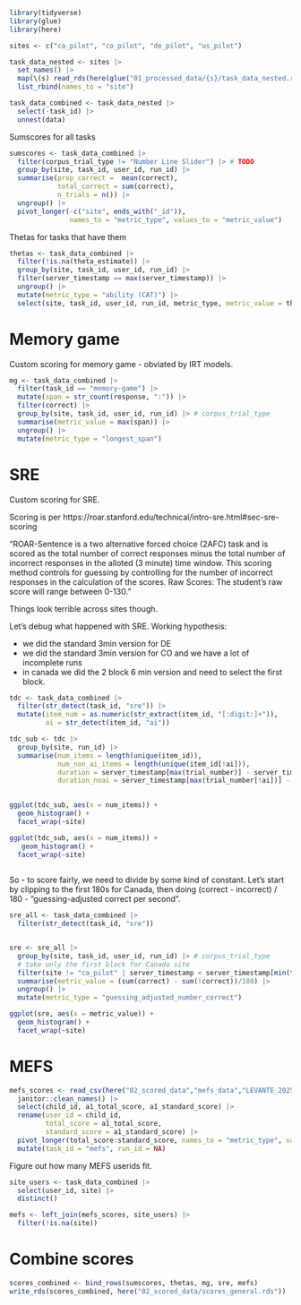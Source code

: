 ```r
library(tidyverse)
library(glue)
library(here)

sites <- c("ca_pilot", "co_pilot", "de_pilot", "us_pilot")

task_data_nested <- sites |>
  set_names() |>
  map(\(s) read_rds(here(glue("01_processed_data/{s}/task_data_nested.rds")))) |>
  list_rbind(names_to = "site")

task_data_combined <- task_data_nested |>
  select(-task_id) |>
  unnest(data)
```

Sumscores for all tasks

```r
sumscores <- task_data_combined |>
  filter(corpus_trial_type != "Number Line Slider") |> # TODO
  group_by(site, task_id, user_id, run_id) |>
  summarise(prop_correct =  mean(correct),
            total_correct = sum(correct),
            n_trials = n()) |>
  ungroup() |>
  pivot_longer(-c("site", ends_with("_id")),
               names_to = "metric_type", values_to = "metric_value")
```

Thetas for tasks that have them

```r
thetas <- task_data_combined |>
  filter(!is.na(theta_estimate)) |>
  group_by(site, task_id, user_id, run_id) |>
  filter(server_timestamp == max(server_timestamp)) |>
  ungroup() |>
  mutate(metric_type = "ability (CAT)") |>
  select(site, task_id, user_id, run_id, metric_type, metric_value = theta_estimate)
```

# Memory game

Custom scoring for memory game - obviated by IRT models.

```r
mg <- task_data_combined |>
  filter(task_id == "memory-game") |>
  mutate(span = str_count(response, ":")) |>
  filter(correct) |>
  group_by(site, task_id, user_id, run_id) |> # corpus_trial_type
  summarise(metric_value = max(span)) |>
  ungroup() |>
  mutate(metric_type = "longest_span")
```

# SRE

Custom scoring for SRE. 

Scoring is per https://roar.stanford.edu/technical/intro-sre.html#sec-sre-scoring

"ROAR-Sentence is a two alternative forced choice (2AFC) task and is scored as the total number of correct responses minus the total number of incorrect responses in the alloted (3 minute) time window. This scoring method controls for guessing by controlling for the number of incorrect responses in the calculation of the scores. Raw Scores: The student’s raw score will range between 0-130."

Things look terrible across sites though. 

Let's debug what happened with SRE. Working hypothesis: 

- we did the standard 3min version for DE
- we did the standard 3min version for CO and we have a lot of incomplete runs
- in canada we did the 2 block 6 min version and need to select the first block.

```r
tdc <- task_data_combined |>
  filter(str_detect(task_id, "sre")) |>
  mutate(item_num = as.numeric(str_extract(item_id, "[:digit:]+")), 
         ai = str_detect(item_id, "ai"))

tdc_sub <- tdc |>
  group_by(site, run_id) |>
  summarise(num_items = length(unique(item_id)), 
            num_non_ai_items = length(unique(item_id[!ai])), 
            duration = server_timestamp[max(trial_number)] - server_timestamp[min(trial_number)], 
            duration_noai = server_timestamp[max(trial_number[!ai])] - server_timestamp[min(trial_number[!ai])])

  
ggplot(tdc_sub, aes(x = num_items)) + 
  geom_histogram() + 
  facet_wrap(~site)

ggplot(tdc_sub, aes(x = num_items)) + 
   geom_histogram() + 
  facet_wrap(~site)
  
```


So - to score fairly, we need to divide by some kind of constant. Let's start by clipping to the first 180s for Canada, then doing (correct - incorrect) / 180 - "guessing-adjusted correct per second".

```r
sre_all <- task_data_combined |>
  filter(str_detect(task_id, "sre")) 


sre <- sre_all |>
  group_by(site, task_id, user_id, run_id) |> # corpus_trial_type
  # take only the first block for Canada site
  filter(site != "ca_pilot" | server_timestamp < server_timestamp[min(trial_number)] + 180) |>
  summarise(metric_value = (sum(correct) - sum(!correct))/180) |>
  ungroup() |>
  mutate(metric_type = "guessing_adjusted_number_correct")
```

```r
ggplot(sre, aes(x = metric_value)) + 
  geom_histogram() + 
  facet_wrap(~site)
```


# MEFS

```r
mefs_scores <- read_csv(here("02_scored_data","mefs_data","LEVANTE_20250122_0252.csv")) |>
  janitor::clean_names() |>
  select(child_id, a1_total_score, a1_standard_score) |>
  rename(user_id = child_id, 
         total_score = a1_total_score, 
         standard_score = a1_standard_score) |>
  pivot_longer(total_score:standard_score, names_to = "metric_type", values_to = "metric_value") |>
  mutate(task_id = "mefs", run_id = NA) 
```

Figure out how many MEFS userids fit. 

```r
site_users <- task_data_combined |>
  select(user_id, site) |>
  distinct() 

mefs <- left_join(mefs_scores, site_users) |>
  filter(!is.na(site))
```



#  Combine scores

```r
scores_combined <- bind_rows(sumscores, thetas, mg, sre, mefs)
write_rds(scores_combined, here("02_scored_data/scores_general.rds"))
```
